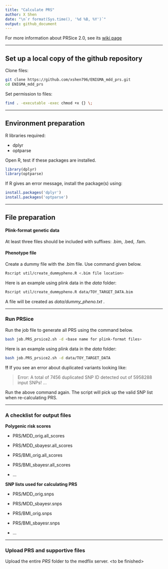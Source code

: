 ---
title: "Calculate PRS"
author: X Shen  
date: "\n`r format(Sys.time(), '%d %B, %Y')`"
output: github_document
---

For more information about PRSice 2.0, see its [wiki page](http://prsice.info/)

------------------------------------------------------------------------

## Set up a local copy of the github repository

Clone files:

```{bash, eval=F}
git clone https://github.com/xshen796/ENIGMA_mdd_prs.git
cd ENIGMA_mdd_prs
```

Set permission to files:

```{bash, eval=F}
find . -executable -exec chmod +x {} \;
```

------------------------------------------------------------------------

## Environment preparation

R libraries required:

-   dplyr
-   optparse

Open R, test if these packages are installed.

```{r, eval = F}
library(dplyr)
library(optparse)
```

If R gives an error message, install the package(s) using:

```{r, eval = F}
install.packages('dplyr')
install.packages('optparse')
```

------------------------------------------------------------------------

## File preparation

#### Plink-format genetic data

At least three files should be included with suffixes: .bim, .bed, .fam.

#### Phenotype file

Create a dummy file with the .bim file. Use command given below.

```{bash, eval = F}
Rscript util/create_dummypheno.R <.bim file location>
```

Here is an example using plink data in the *data* folder:

```{bash, eval = F}
Rscript util/create_dummypheno.R data/TOY_TARGET_DATA.bim
```

A file will be created as *data/dummy_pheno.txt .*

------------------------------------------------------------------------

### Run PRSice

Run the job file to generate all PRS using the command below.

```{bash, eval=F}
bash job.PRS_prsice2.sh -d <base name for plink-format files>
```

Here is an example using plink data in the *data* folder:

```{bash, eval = F}
bash job.PRS_prsice2.sh -d data/TOY_TARGET_DATA
```

**!!** If you see an error about duplicated variants looking like:

> Error: A total of 7456 duplicated SNP ID detected out of 5958288 input SNPs! ...

Run the above command again. The script will pick up the valid SNP list when re-calculating PRS.

------------------------------------------------------------------------

### A checklist for output files

**Polygenic risk scores**

-   PRS/MDD_orig.all_scores

-   PRS/MDD_sbayesr.all_scores

-   PRS/BMI_orig.all_scores

-   PRS/BMI_sbayesr.all_scores

-   ...

**SNP lists used for calculating PRS**

-   PRS/MDD_orig.snps

-   PRS/MDD_sbayesr.snps

-   PRS/BMI_orig.snps

-   PRS/BMI_sbayesr.snps

-   ...

------------------------------------------------------------------------

### Upload PRS and supportive files

Upload the entire *PRS* folder to the medflix server. \<to be finished\>

